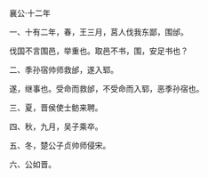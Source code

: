 

襄公·十二年

一、十有二年，春，王三月，莒人伐我东鄙，围邰。

伐国不言围邑，举重也。取邑不书，围，安足书也？

二、季孙宿帅师救邰，遂入郓。

遂，继事也。受命而救邰，不受命而入郓，恶季孙宿也。

三、夏，晋侯使士鲂来聘。

四、秋，九月，吴子乘卒。

五、冬，楚公子贞帅师侵宋。

六、公如晋。

